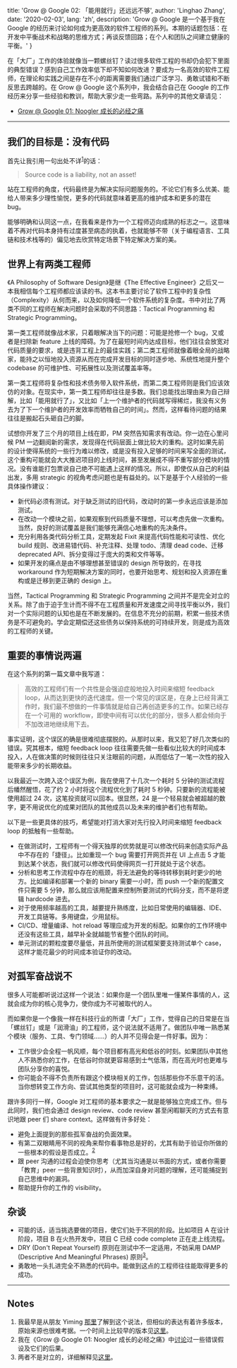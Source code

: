 
  title: 'Grow @ Google 02: 「能用就行」还远远不够',
  author: 'Linghao Zhang',
  date: '2020-02-03',
  lang: 'zh',
  description: 'Grow @ Google 是一个基于我在 Google 的经历来讨论如何成为更高效的软件工程师的系列。本期的话题包括：在开发中平衡战术和战略的思维方式；再谈反馈回路；在个人和团队之间建立健康的平衡。'
}


<!-- content start here -->

在「大厂」工作的体验就像当一颗螺丝钉？读过很多软件工程的书却仍会犯下里面的典型错误？感到自己工作效率低下却不知如何改进？要成为一名高效的软件工程师，在理论和实践之间是存在不小的距离需要我们通过广泛学习、勇敢试错和不断反思去跨越的。在 Grow @ Google 这个系列中，我会结合自己在 Google 的工作经历来分享一些经验和教训，帮助大家少走一些弯路。系列中的其他文章请见：

- [Grow @ Google 01: Noogler 成长的必经之痛](/posts/noogler-learning-effective-engineer)

---

## 我们的目标是：没有代码

首先让我引用一句出处不详<sup>[1](#notes)</sup>的话：

> Source code is a liability, not an asset!

站在工程师的角度，代码最终是为解决实际问题服务的。不论它们有多么优美、能给人带来多少理性愉悦，更多的代码就意味着更高的维护成本和更多的潜在 bug。

能够明确和认同这一点，在我看来是作为一个工程师迈向成熟的标志之一。这意味着不再对代码本身持有过度甚至病态的执着，也就能够不带（关于编程语言、工具链和技术栈等的）偏见地去欣赏特定场景下特定解决方案的美。

## 世界上有两类工程师

《A Philosophy of Software Design》是继《The Effective Engineer》之后又一本我相信每个工程师都应该读的书。这本书主要讨论了软件工程中的复杂性（Complexity）从何而来，以及如何降低一个软件系统的复杂度。书中对比了两类不同的工程师在解决问题时会采取的不同思路：Tactical Programming 和 Strategic Programming。

第一类工程师就像战术家，只着眼解决当下的问题：可能是抢修一个 bug，又或者是扫除新 feature 上线的障碍。为了在最短时间内达成目标，他们往往会放宽对代码质量的要求，或是违背工程上的最佳实践；第二类工程师就像着眼全局的战略家，能持之以恒地投入资源从而在完成开发目标的同时逐步地、系统性地提升整个 codebase 的可维护性、可拓展性以及测试覆盖率等。

第一类工程师将复杂性和技术债务带入软件系统，而第二类工程师则是我们应该效仿的对象。在现实中，第一类工程师却往往是多数。我们总能找出理由来为自己辩解，比如「能用就行了」，又比如「上一个维护者的代码就写得稀烂，我没有义务去为了下一个维护者的开发效率而牺牲自己的时间」。然而，这样看待问题的结果往往是搬起石头砸自己的脚。

试想你开发了三个月的项目上线在即，PM 突然告知需求有改动。你一边在心里问候 PM 一边翻阅新的需求，发现得在代码层面上做比较大的重构。这时如果先前的设计使得系统的一些行为难以修改，或是没有投入足够的时间来写全面的测试，这个重构可能就会大大推迟项目的上线时间，甚至发展成不得不重写部分模块的情况。没有谁能打包票说自己绝不可能遇上这样的情况。所以，即使仅从自己的利益出发，多用 strategic 的视角考虑问题也是有益处的。以下是基于个人经验的一些具体操作建议：

- 新代码必须有测试。对于缺乏测试的旧代码，改动时的第一步永远应该是添加测试。
- 在改动一个模块之前，如果观察到代码质量不理想，可以考虑先做一次重构。当然，良好的测试覆盖是我们能够充满信心地重构的先决条件。
- 充分利用各类代码分析工具，定期发起 Fixit 来提高代码性能和可读性、优化 build 规则、改进易错代码、补充注释、处理 todo、清理 dead code、迁移 deprecated API、拆分变得过于庞大的类和文件等等。
- 如果开发的痛点是由不够理想甚至错误的 design 所导致的，在寻找 workaround 作为短期解决方案的同时，也要开始思考、规划和投入资源在重构或是迁移到更正确的 design 上。

当然，Tactical Programming 和 Strategic Programming 之间并不是完全对立的关系。除了由于迫于生计而不得不在工程质量和开发速度之间寻找平衡以外，我们对一个实际问题的认知也是在不断发展的。在信息不充分的前期，积累一些技术债务是不可避免的。学会定期偿还这些债务以保持系统的可持续开发，则是成为高效的工程师的关键。

## 重要的事情说两遍

在这个系列的第一篇文章中我写道：

> 高效的工程师们有一个共性是会强迫症般地投入时间来缩短 feedback loop，从而达到更快的迭代速度。但一个常见的误区是，在身上已经背满工作时，我们最不想做的一件事情就是给自己再创造更多的工作。如果已经存在一个可用的 workflow，即使中间有可以优化的部分，很多人都会倾向于不加改进地继续用下去。

事实证明，这个误区的确是很难彻底摆脱的。从那时以来，我又犯了好几次类似的错误。究其根本，缩短 feedback loop 往往需要先做一些看似比较大的时间成本投入，人在做决策的时候则往往只关注眼前的问题，从而低估了一笔一次性的投入能带来多少的长期收益。

以我最近一次跨入这个误区为例，我在使用了十几次一个耗时 5 分钟的测试流程后幡然醒悟，花了约 2 小时将这个流程优化到了耗时 5 秒钟。只要新的流程能被使用超过 24 次，这笔投资就可以回本。很显然，24 是一个轻易就会被超越的数字，更不用说优化的成果对团队的其他成员以及未来的维护者们也有帮助。

以下是一些更具体的技巧，希望能对打消大家对先行投入时间来缩短 feedback loop 的抵触有一些帮助。

- 在做测试时，工程师有一个得天独厚的优势就是可以修改代码来创造实际产品中不存在的「捷径」。比如重现一个 bug 需要打开网页并在 UI 上点击 5 才能到达某个状态，我们就可以修改代码使得网页一打开就处于这个状态。
- 分析和思考工作流程中存在的瓶颈，将无法避免的等待转移到耗时更少的地方。比如编译和部署一个新的 binary 需要一小时，而 push 一个新的配置文件只需要 5 分钟，那么就应该用配置来控制所要测试的代码分支，而不是将逻辑 hardcode 进去。
- 对于使用频率越高的工具，越要提升熟练度，比如日常使用的编辑器、IDE、开发工具链等。多用键盘，少用鼠标。
- CI/CD、增量编译、hot reload 等理应成为开发的标配。如果你的工作环境中还没有这些工具，越早补全就越能节省整个团队的时间。
- 单元测试的颗粒度要尽量低，并且所使用的测试框架要支持测试单个 case，这样才能花最少的时间成本验证你的改动。

## 对孤军奋战说不

很多人可能都听说过这样一个说法：如果你是一个团队里唯一懂某件事情的人，这就会成为你的核心竞争力，使你成为不可被取代的人。

而如果你是一个像我一样在科技行业的所谓「大厂」工作，觉得自己的日常是在当「螺丝钉」或是「润滑油」的工程师，这个说法就不适用了。做团队中唯一熟悉某个模块（服务、工具、专门领域……）的人并不见得会是一件好事。因为：

- 工作很少会全程一帆风顺，每个项目都有高光和低谷的时刻。如果团队中其他人不熟悉你的工作，在低谷时你就更容易感到士气低落，而在高光时也更难与团队分享你的喜悦。
- 你可能会不得不负责所有跟这个模块相关的工作，包括那些你不乐意干的活。当你想转变工作方向、尝试其他类型的项目时，这可能就会成为一种束缚。

跟许多同行一样，Google 对工程师的基本要求之一就是能够独立完成工作。但与此同时，我们也会通过 design review、code review 甚至闲暇聊天的方式去有意识地跟 peer 们 share context。这样做有许多好处：

- 避免上面提到的那些孤军奋战的负面效果。
- 有第二双眼睛用不同的视角来帮你看事物总是好的，尤其有助于验证你所做的一些根本的假设是否成立。<sup>[2](#notes)</sup>
- 跟 peer 沟通的过程会迫使你思考（尤其当沟通是以书面的方式，或者你需要「教育」peer 一些背景知识时），从而加深自身对问题的理解，还可能捕捉到自己思维中的漏洞。
- 帮助提升你的工作的 visibility。

## 杂谈

- 可能的话，适当挑选要做的项目，使它们处于不同的阶段。比如项目 A 在设计阶段，项目 B 在火热开发中，项目 C 已经 code complete 正在走上线流程。
- DRY (Don't Repeat Yourself) 原则在测试中不一定适用，不妨采用 DAMP (Descriptive And Meaningful Phrases) 原则<sup>[3](#notes)</sup>。
- 勇敢地一头扎进完全不熟悉的代码中。能做到这点的工程师往往能取得更多的成功。

---

## Notes

1. 我最早是从朋友 Yiming [那里](https://yiming.dev/clipping/2018/12/24/no_code_is_better_than_no-code/)了解到这个说法，但相似的表达有着许多版本，原始来源也很难考据。一个时间上比较早的版本见[这里](https://saintgimp.org/2009/03/11/source-code-is-a-liability-not-an-asset/)。
2. 我在《Grow @ Google 01: Noogler 成长的必经之痛》中[讨论](https://linghao.io/posts/noogler-learning-effective-engineer#beware-of-wrong-assumptions)过一些错误假设及它们的后果。
3. 两者不是对立的，详细解释见[这里](https://stackoverflow.com/questions/6453235/what-does-damp-not-dry-mean-when-talking-about-unit-tests/11837973#11837973)。
